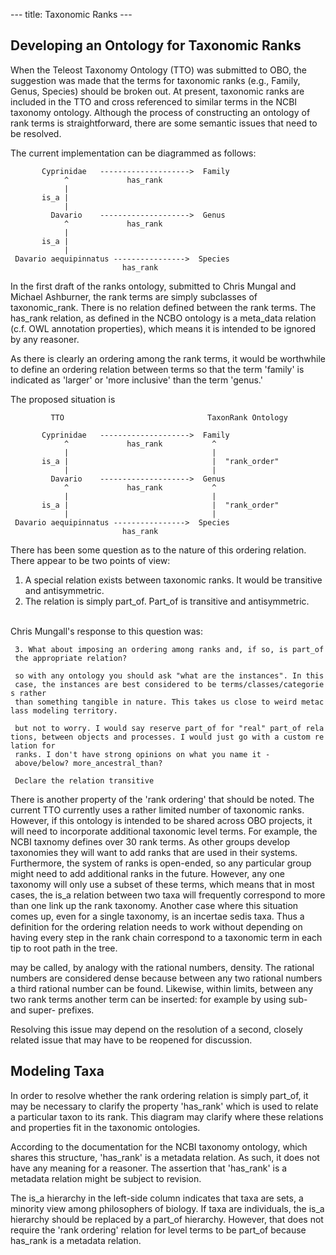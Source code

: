 ---
title: Taxonomic Ranks
---

== Developing an Ontology for Taxonomic Ranks ==

When the Teleost Taxonomy Ontology (TTO) was submitted to OBO, the suggestion was made that the terms for taxonomic ranks (e.g., Family, Genus, Species) should be broken out.  At present, taxonomic ranks are included in the TTO and cross referenced to similar terms in the NCBI taxonomy ontology.   Although the process of constructing an ontology of rank terms is straightforward, there are some semantic issues that need to be resolved.

The current implementation can be diagrammed as follows: 



        Cyprinidae   -------------------->  Family
             ^             has_rank           
             |                                
        is_a |                                
             |                                
          Davario    -------------------->  Genus
             ^             has_rank           
             |                                
        is_a |                                 
             |                                
  Davario aequipinnatus ---------------->  Species
                          has_rank


In the first draft of the ranks ontology, submitted to Chris Mungal and Michael Ashburner, the rank terms are simply subclasses of taxonomic_rank.  There is no relation defined between the rank terms.  The has_rank relation, as defined in the NCBO ontology is a meta_data relation (c.f. OWL annotation properties), which means it is intended to be ignored by any reasoner.

As there is clearly an ordering among the rank terms, it would be worthwhile to define an ordering relation between terms so that the term 'family' is indicated as 'larger' or 'more inclusive' than the term 'genus.'

The proposed situation is 

          TTO                                TaxonRank Ontology
   
        Cyprinidae   -------------------->  Family
             ^             has_rank           ^
             |                                |
        is_a |                                |  "rank_order"
             |                                |
          Davario    -------------------->  Genus
             ^             has_rank           ^
             |                                |
        is_a |                                |  "rank_order"
             |                                |
  Davario aequipinnatus ---------------->  Species
                          has_rank


There has been some question as to the nature of this ordering relation.  There appear to be two points of view:
<ol>
<li>A special relation exists between taxonomic ranks.  It would be transitive and antisymmetric.
<li>The relation is simply part_of.  Part_of is transitive and antisymmetric.
</ol>
<br>

Chris Mungall's response to this question was:

  3. What about imposing an ordering among ranks and, if so, is part_of the appropriate relation?
  
  so with any ontology you should ask "what are the instances". In this case, the instances are best considered to be terms/classes/categories rather
  than something tangible in nature. This takes us close to weird metaclass modeling territory.
  
  but not to worry. I would say reserve part_of for "real" part_of relations, between objects and processes. I would just go with a custom relation for 
  ranks. I don't have strong opinions on what you name it - above/below? more_ancestral_than?
  
  Declare the relation transitive

There is another property of the 'rank ordering' that should be noted.  The current TTO currently uses a rather limited number of taxonomic ranks.  However, if this ontology is intended to be shared across OBO projects, it will need to incorporate additional taxonomic level terms.  For example, the NCBI taxnomy defines over 30 rank terms.  As other groups develop taxonomies they will want to add ranks that are used in their systems.  Furthermore, the system of ranks is open-ended, so any particular group might need to add additional ranks in the future.  However, any one taxonomy will only use a subset of these terms, which means that in most cases, the is_a relation between two taxa will frequently correspond to more than one link up the rank taxonomy.  Another case where this situation comes up, even for a single taxonomy, is an incertae sedis taxa.  Thus a definition for the ordering relation needs to work without depending on having every step in the rank chain correspond to a taxonomic term in each tip to root path in the tree.

may be called, by analogy with the rational numbers, density.  The rational numbers are considered dense because between any two rational numbers a third rational number can be found.  Likewise, within limits, between any two rank terms another term can be inserted: for example by using sub- and super- prefixes.



Resolving this issue may depend on the resolution of a second, closely related issue that may have to be reopened for discussion.

== Modeling Taxa ==


In order to resolve whether the rank ordering relation is simply part_of, it may be necessary to clarify the property 'has_rank' which is used to relate a particular taxon to its rank.  This diagram may clarify where these relations and properties fit in the taxonomic ontologies.

According to the documentation for the NCBI taxonomy ontology, which shares this structure, 'has_rank' is a metadata relation.  As such, it does not have any meaning for a reasoner.  The assertion that 'has_rank' is a metadata relation might be subject to revision.

The is_a hierarchy in the left-side column indicates that taxa are sets, a minority view among philosophers of biology.  If taxa are individuals, the is_a hierarchy should be replaced by a part_of hierarchy.  However, that does not require the 'rank ordering' relation for level terms to be part_of because has_rank is a metadata relation.